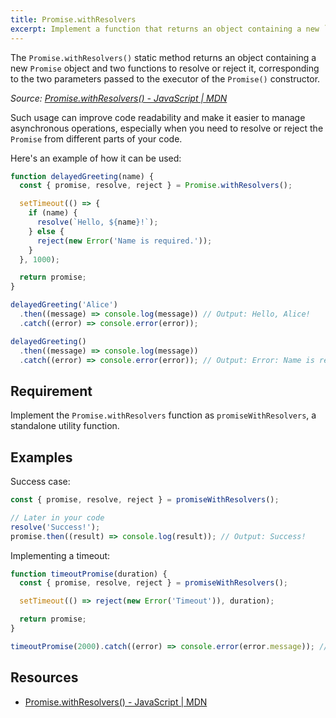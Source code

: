 ```yaml
---
title: Promise.withResolvers
excerpt: Implement a function that returns an object containing a new `Promise` object and two functions to resolve or reject it
---
```


The `Promise.withResolvers()` static method returns an object containing a new `Promise` object and two functions to resolve or reject it, corresponding to the two parameters passed to the executor of the `Promise()` constructor.

_Source: [Promise.withResolvers() - JavaScript | MDN](https://developer.mozilla.org/en-US/docs/Web/JavaScript/Reference/Global_Objects/Promise/withResolvers)_

Such usage can improve code readability and make it easier to manage asynchronous operations, especially when you need to resolve or reject the `Promise` from different parts of your code.

Here's an example of how it can be used:

```js
function delayedGreeting(name) {
  const { promise, resolve, reject } = Promise.withResolvers();

  setTimeout(() => {
    if (name) {
      resolve(`Hello, ${name}!`);
    } else {
      reject(new Error('Name is required.'));
    }
  }, 1000);

  return promise;
}

delayedGreeting('Alice')
  .then((message) => console.log(message)) // Output: Hello, Alice!
  .catch((error) => console.error(error));

delayedGreeting()
  .then((message) => console.log(message))
  .catch((error) => console.error(error)); // Output: Error: Name is required.
```

## Requirement

Implement the `Promise.withResolvers` function as `promiseWithResolvers`, a standalone utility function.

## Examples

Success case:

```js
const { promise, resolve, reject } = promiseWithResolvers();

// Later in your code
resolve('Success!');
promise.then((result) => console.log(result)); // Output: Success!
```

Implementing a timeout:

```js
function timeoutPromise(duration) {
  const { promise, resolve, reject } = promiseWithResolvers();

  setTimeout(() => reject(new Error('Timeout')), duration);

  return promise;
}

timeoutPromise(2000).catch((error) => console.error(error.message)); // Output after 2 seconds: Timeout
```

## Resources

- [Promise.withResolvers() - JavaScript | MDN](https://developer.mozilla.org/en-US/docs/Web/JavaScript/Reference/Global_Objects/Promise/withResolvers)
